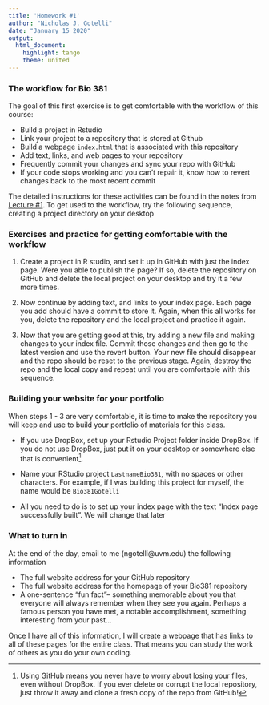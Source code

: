 ```yaml
---
title: 'Homework #1'
author: "Nicholas J. Gotelli"
date: "January 15 2020"
output: 
  html_document: 
    highlight: tango
    theme: united
---
```



### The workflow for Bio 381

The goal of this first exercise is to get comfortable with the workflow of this course:

* Build a project in Rstudio
* Link your project to a repository that is stored at Github
* Build a webpage `index.html` that is associated with this repository
* Add text, links, and web pages to your repository
* Frequently commit your changes and sync your repo with GitHub
* If your code stops working and you can't repair it, know how to revert changes back to the most recent commit

The detailed instructions for these activities can be found in the notes from [Lecture #1](https://gotellilab.github.io/Bio381/Lectures/Lecture01.html). To get used to the workflow, try the following sequence, creating a project directory on your desktop 

### Exercises and practice for getting comfortable with the workflow
1. Create a project in R studio, and set it up in GitHub with just the index page. Were you able to publish the page? If so, delete the repository on GitHub and delete the local project on your desktop and try it a few more times.

2. Now continue by adding text, and links to your index page. Each page you add should have a commit to store it. Again, when this all works for you, delete the repository and the local project and practice it again.

3. Now that you are getting good at this, try adding a new file and making changes to your index file. Commit those changes and then go to the latest version and use the revert button. Your new file should disappear and the repo should be reset to the previous stage. Again, destroy the repo and the local copy and repeat until you are comfortable with this sequence.

### Building your website for your portfolio

When steps 1 - 3 are very comfortable, it is time to make the repository you will keep and use to build your portfolio of materials for this class. 

* If you use DropBox, set up your Rstudio Project folder inside DropBox. If you do not use DropBox, just put it on your desktop or somewhere else that is convenient^[Using GitHub means you never have to worry about losing your files, even without DropBox. If you ever delete or corrupt the local repository, just throw it away and clone a fresh copy of the repo from GitHub!].

* Name your RStudio project `LastnameBio381`, with no spaces or other characters. For example, if I was building this project for myself, the name would be `Bio381Gotelli`
* All you need to do is to set up your index page with the text "Index page successfully built". We will change that later

### What to turn in
 At the end of the day, email to me (ngotelli@uvm.edu) the following information 
 
* The full website address for your GitHub repository
* The full website address for the homepage of your Bio381 repository
* A one-sentence "fun fact"-- something memorable about you that everyone will always remember when they see you again. Perhaps a famous person you have met, a notable accomplishment, something interesting from your past...
    
Once I have all of this information, I will create a webpage that has links to all of these pages for the entire class. That means you can study the work of others as you do your own coding.    
